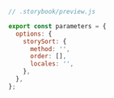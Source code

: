 ```js
// .storybook/preview.js

export const parameters = {
  options: {
    storySort: {
      method: '',
      order: [], 
      locales: '', 
    },
  },
};
```